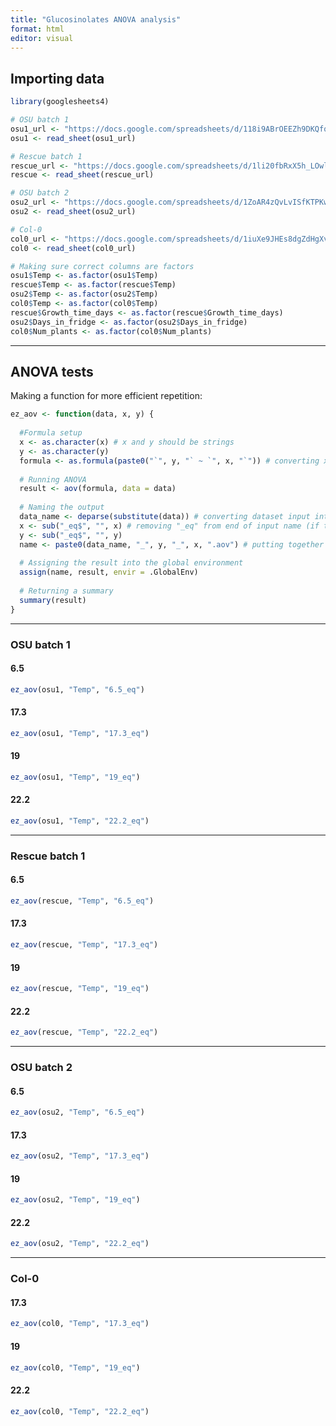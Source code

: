 ```yaml
---
title: "Glucosinolates ANOVA analysis"
format: html
editor: visual
---
```


## Importing data

```r
library(googlesheets4)

# OSU batch 1
osu1_url <- "https://docs.google.com/spreadsheets/d/118i9ABrOEEZh9DKQfqblH9OoGBGFx7Ag0Om7qqwCFdU/edit?gid=29551570#gid=29551570"
osu1 <- read_sheet(osu1_url)

# Rescue batch 1
rescue_url <- "https://docs.google.com/spreadsheets/d/1li20fbRxX5h_LOwlBBOShKI8qtU7lE5x2h9sRhBROY8/edit?gid=0#gid=0"
rescue <- read_sheet(rescue_url)

# OSU batch 2
osu2_url <- "https://docs.google.com/spreadsheets/d/1ZoAR4zQvLvISfKTPKwIKd2HjcbdojCBwGO8ScfK5BDY/edit?gid=0#gid=0"
osu2 <- read_sheet(osu2_url)

# Col-0
col0_url <- "https://docs.google.com/spreadsheets/d/1iuXe9JHEs8dgZdHgXvjMDzDs_dkk9j0DJzfdM8gVpz4/edit?gid=0#gid=0"
col0 <- read_sheet(col0_url)

# Making sure correct columns are factors
osu1$Temp <- as.factor(osu1$Temp)
rescue$Temp <- as.factor(rescue$Temp)
osu2$Temp <- as.factor(osu2$Temp)
col0$Temp <- as.factor(col0$Temp)
rescue$Growth_time_days <- as.factor(rescue$Growth_time_days)
osu2$Days_in_fridge <- as.factor(osu2$Days_in_fridge)
col0$Num_plants <- as.factor(col0$Num_plants)
```

------------------------------------------------------------------------

## ANOVA tests

Making a function for more efficient repetition:

```r
ez_aov <- function(data, x, y) {
  
  #Formula setup
  x <- as.character(x) # x and y should be strings
  y <- as.character(y)
  formula <- as.formula(paste0("`", y, "` ~ `", x, "`")) # converting x and y inputs into formula (includes backticks for decimals)
  
  # Running ANOVA
  result <- aov(formula, data = data)
  
  # Naming the output
  data_name <- deparse(substitute(data)) # converting dataset input into string for output name
  x <- sub("_eq$", "", x) # removing "_eq" from end of input name (if there) for use in output name
  y <- sub("_eq$", "", y)
  name <- paste0(data_name, "_", y, "_", x, ".aov") # putting together the name
  
  # Assigning the result into the global environment
  assign(name, result, envir = .GlobalEnv)
  
  # Returning a summary
  summary(result)
}
```

------------------------------------------------------------------------

### OSU batch 1

#### 6.5

```r
ez_aov(osu1, "Temp", "6.5_eq")
```

#### 17.3

```r
ez_aov(osu1, "Temp", "17.3_eq")
```

#### 19

```r
ez_aov(osu1, "Temp", "19_eq")
```

#### 22.2

```r
ez_aov(osu1, "Temp", "22.2_eq")
```

------------------------------------------------------------------------

### Rescue batch 1

#### 6.5

```r
ez_aov(rescue, "Temp", "6.5_eq")
```

#### 17.3

```r
ez_aov(rescue, "Temp", "17.3_eq")
```

#### 19

```r
ez_aov(rescue, "Temp", "19_eq")
```

#### 22.2

```r
ez_aov(rescue, "Temp", "22.2_eq")
```

------------------------------------------------------------------------

### OSU batch 2

#### 6.5

```r
ez_aov(osu2, "Temp", "6.5_eq")
```

#### 17.3

```r
ez_aov(osu2, "Temp", "17.3_eq")
```

#### 19

```r
ez_aov(osu2, "Temp", "19_eq")
```

#### 22.2

```r
ez_aov(osu2, "Temp", "22.2_eq")
```

------------------------------------------------------------------------

### Col-0

#### 17.3

```r
ez_aov(col0, "Temp", "17.3_eq")
```

#### 19

```r
ez_aov(col0, "Temp", "19_eq")
```

#### 22.2

```r
ez_aov(col0, "Temp", "22.2_eq")
```
